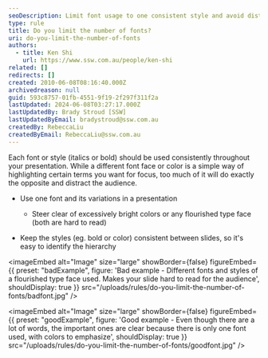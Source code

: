 ```yaml
---
seoDescription: Limit font usage to one consistent style and avoid distracting flourishes for a clear presentation.
type: rule
title: Do you limit the number of fonts?
uri: do-you-limit-the-number-of-fonts
authors:
  - title: Ken Shi
    url: https://www.ssw.com.au/people/ken-shi
related: []
redirects: []
created: 2010-06-08T08:16:40.000Z
archivedreason: null
guid: 593c8757-01fb-4551-9f19-2f297f311f2a
lastUpdated: 2024-06-08T03:27:17.000Z
lastUpdatedBy: Brady Stroud [SSW]
lastUpdatedByEmail: bradystroud@ssw.com.au
createdBy: RebeccaLiu
createdByEmail: RebeccaLiu@ssw.com.au
---
```


Each font or style (italics or bold) should be used consistently throughout your presentation. While a different font face or color is a simple way of highlighting certain terms you want for focus, too much of it will do exactly the opposite and distract the audience.
- Use one font and its variations in a presentation

  - Steer clear of excessively bright colors or any flourished type face (both are hard to read)

- Keep the styles (eg. bold or color) consistent between slides, so it's easy to identify the hierarchy

<imageEmbed
  alt="Image"
  size="large"
  showBorder={false}
  figureEmbed={{
    preset: "badExample",
    figure: 'Bad example - Different fonts and styles of a flourished type face used. Makes your slide hard to read for the audience',
    shouldDisplay: true
  }}
  src="/uploads/rules/do-you-limit-the-number-of-fonts/badfont.jpg"
/>

<imageEmbed
  alt="Image"
  size="large"
  showBorder={false}
  figureEmbed={{
    preset: "goodExample",
    figure: 'Good example - Even though there are a lot of words, the important ones are clear because there is only one font used, with colors to emphasize',
    shouldDisplay: true
  }}
  src="/uploads/rules/do-you-limit-the-number-of-fonts/goodfont.jpg"
/>
